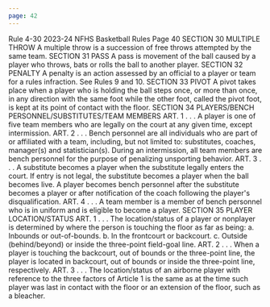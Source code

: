 ```yaml
---
page: 42
---
```


Rule 4-30 2023-24 NFHS Basketball Rules Page 40 SECTION 30 MULTIPLE THROW A multiple throw is a succession of free throws attempted by the same team. SECTION 31 PASS A pass is movement of the ball caused by a player who throws, bats or rolls the ball to another player. SECTION 32 PENALTY A penalty is an action assessed by an official to a player or team for a rules infraction. See Rules 9 and 10. SECTION 33 PIVOT A pivot takes place when a player who is holding the ball steps once, or more than once, in any direction with the same foot while the other foot, called the pivot foot, is kept at its point of contact with the floor. SECTION 34 PLAYERS/BENCH PERSONNEL/SUBSTITUTES/TEAM MEMBERS ART. 1 . . . A player is one of five team members who are legally on the court at any given time, except intermission. ART. 2 . . . Bench personnel are all individuals who are part of or affiliated with a team, including, but not limited to: substitutes, coaches, manager(s) and statistician(s). During an intermission, all team members are bench personnel for the purpose of penalizing unsporting behavior. ART. 3 . . . A substitute becomes a player when the substitute legally enters the court. If entry is not legal, the substitute becomes a player when the ball becomes live. A player becomes bench personnel after the substitute becomes a player or after notification of the coach following the player's disqualification. ART. 4 . . . A team member is a member of bench personnel who is in uniform and is eligible to become a player. SECTION 35 PLAYER LOCATION/STATUS ART. 1 . . . The location/status of a player or nonplayer is determined by where the person is touching the floor as far as being: a. Inbounds or out-of-bounds. b. In the frontcourt or backcourt. c. Outside (behind/beyond) or inside the three-point field-goal line. ART. 2 . . . When a player is touching the backcourt, out of bounds or the three-point line, the player is located in backcourt, out of bounds or inside the three-point line, respectively. ART. 3 . . . The location/status of an airborne player with reference to the three factors of Article 1 is the same as at the time such player was last in contact with the floor or an extension of the floor, such as a bleacher.
